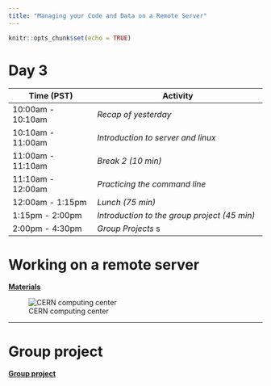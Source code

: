 ```yaml
---
title: "Managing your Code and Data on a Remote Server"
---
```


```r
knitr::opts_chunk$set(echo = TRUE)
```

# Day 3

| **Time (PST)**    | **Activity**                        |
|-------------------|-------------------------------------|
| 10:00am - 10:10am | *Recap of yesterday*                                      |
| 10:10am - 11:00am | *Introduction to server and linux*                        |
| 11:00am - 11:10am | *Break 2 (10 min)*                                        |
| 11:10am - 12:00am | *Practicing the command line*                             |
| 12:00am - 1:15pm  | *Lunch (75 min)*                                          |
| 1:15pm - 2:00pm   | *Introduction to the group project (45 min)*              |
| 2:00pm - 4:30pm   | *Group Projects*           s|



# Working on a remote server

**[Materials](day3-remote_server.html)**

![CERN computing center](https://cds.cern.ch/images/OPEN-PHO-CCC-2017-001-1/file?size=medium)

---

# Group project

[**Group project**](group_project.html)






